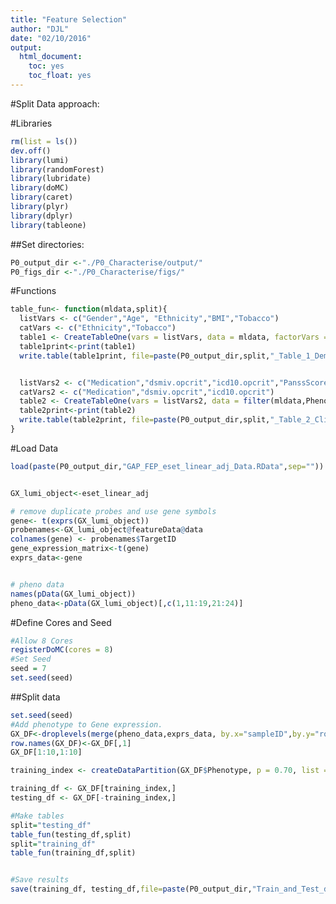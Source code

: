 ```yaml
---
title: "Feature Selection"
author: "DJL"
date: "02/10/2016"
output:
  html_document:
    toc: yes
    toc_float: yes
---
```


#Split Data approach:

#Libraries
```r
rm(list = ls())
dev.off()
library(lumi)
library(randomForest)
library(lubridate)
library(doMC)
library(caret)
library(plyr)
library(dplyr)
library(tableone)

```


##Set directories:
```r

P0_output_dir <-"./P0_Characterise/output/"
P0_figs_dir <-"./P0_Characterise/figs/"

```



#Functions
```r

table_fun<- function(mldata,split){
  listVars <- c("Gender","Age", "Ethnicity","BMI","Tobacco")
  catVars <- c("Ethnicity","Tobacco")
  table1 <- CreateTableOne(vars = listVars, data = mldata, factorVars = catVars,strata=c("Phenotype"),includeNA = T)
  table1print<-print(table1)
  write.table(table1print, file=paste(P0_output_dir,split,"_Table_1_Demographics.tsv",sep=""),row.names=T,quote=FALSE,sep = "\t")


  listVars2 <- c("Medication","dsmiv.opcrit","icd10.opcrit","PanssScore","PanssPositive","PanssNegative","PanssPsycho")
  catVars2 <- c("Medication","dsmiv.opcrit","icd10.opcrit")
  table2 <- CreateTableOne(vars = listVars2, data = filter(mldata,Phenotype=="FEP"), factorVars = catVars2,includeNA = T)
  table2print<-print(table2)
  write.table(table2print, file=paste(P0_output_dir,split,"_Table_2_Clinicalinformation.tsv",sep=""),row.names=T,quote=FALSE,sep = "\t")
}
```



#Load Data
```r

load(paste(P0_output_dir,"GAP_FEP_eset_linear_adj_Data.RData",sep=""))


GX_lumi_object<-eset_linear_adj

# remove duplicate probes and use gene symbols
gene<- t(exprs(GX_lumi_object))
probenames<-GX_lumi_object@featureData@data
colnames(gene) <- probenames$TargetID
gene_expression_matrix<-t(gene)
exprs_data<-gene


# pheno data
names(pData(GX_lumi_object))
pheno_data<-pData(GX_lumi_object)[,c(1,11:19,21:24)]

```

#Define Cores and Seed
```r
#Allow 8 Cores
registerDoMC(cores = 8) 
#Set Seed
seed = 7
set.seed(seed)

```


##Split data
```r
set.seed(seed)
#Add phenotype to Gene expression. 
GX_DF<-droplevels(merge(pheno_data,exprs_data, by.x="sampleID",by.y="row.names"))
row.names(GX_DF)<-GX_DF[,1]
GX_DF[1:10,1:10]

training_index <- createDataPartition(GX_DF$Phenotype, p = 0.70, list = F)

training_df <- GX_DF[training_index,]
testing_df <- GX_DF[-training_index,]

#Make tables
split="testing_df"
table_fun(testing_df,split)
split="training_df"
table_fun(training_df,split)


#Save results
save(training_df, testing_df,file=paste(P0_output_dir,"Train_and_Test_data.Rdata",sep=""), compress = T)

```
